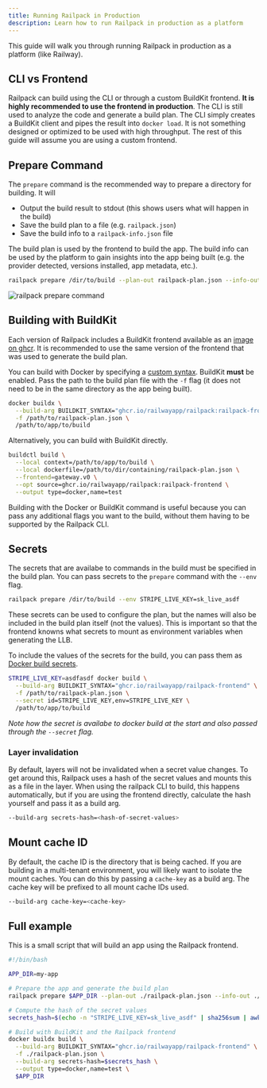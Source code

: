 ```yaml
---
title: Running Railpack in Production
description: Learn how to run Railpack in production as a platform
---
```


This guide will walk you through running Railpack in production as a platform
(like Railway).

## CLI vs Frontend

Railpack can build using the CLI or through a custom BuildKit frontend. **It is
highly recommended to use the frontend in production**. The CLI is still used to
analyze the code and generate a build plan. The CLI simply creates a BuildKit
client and pipes the result into `docker load`. It is not something designed or
optimized to be used with high throughput. The rest of this guide will assume
you are using a custom frontend.

## Prepare Command

The `prepare` command is the recommended way to prepare a directory for
building. It will

- Output the build result to stdout (this shows users what will happen in the
  build)
- Save the build plan to a file (e.g. `railpack.json`)
- Save the build info to a `railpack-info.json` file

The build plan is used by the frontend to build the app. The build info can be
used by the platform to gain insights into the app being built (e.g. the
provider detected, versions installed, app metadata, etc.).

```sh
railpack prepare /dir/to/build --plan-out railpack-plan.json --info-out railpack-info.json
```

![railpack prepare command](../images/railpack-prepare.png)

## Building with BuildKit

Each version of Railpack includes a BuildKit frontend available as an [image on
ghcr](https://github.com/railwayapp/railpack/pkgs/container/railpack-frontend).
It is recommended to use the same version of the frontend that was used to
generate the build plan.

You can build with Docker by specifying a [custom
syntax](https://docs.docker.com/build/buildkit/frontend/). BuildKit **must** be
enabled. Pass the path to the build plan file with the `-f` flag (it does not
need to be in the same directory as the app being built).

```sh
docker buildx \
  --build-arg BUILDKIT_SYNTAX="ghcr.io/railwayapp/railpack:railpack-frontend" \
  -f /path/to/railpack-plan.json \
  /path/to/app/to/build
```

Alternatively, you can build with BuildKit directly.

```sh
buildctl build \
  --local context=/path/to/app/to/build \
  --local dockerfile=/path/to/dir/containing/railpack-plan.json \
  --frontend=gateway.v0 \
  --opt source=ghcr.io/railwayapp/railpack:railpack-frontend \
  --output type=docker,name=test
```

Building with the Docker or BuildKit command is useful because you can pass any
additional flags you want to the build, without them having to be supported by
the Railpack CLI.

## Secrets

The secrets that are availabe to commands in the build must be specified in the
build plan. You can pass secrets to the `prepare` command with the `--env` flag.

```sh
railpack prepare /dir/to/build --env STRIPE_LIVE_KEY=sk_live_asdf
```

These secrets can be used to configure the plan, but the names will also be
included in the build plan itself (not the values). This is important so that
the frontend knowns what secrets to mount as environment variables when
generating the LLB.

To include the values of the secrets for the build, you can pass them as [Docker
build secrets](https://docs.docker.com/build/building/secrets/).

```sh
STRIPE_LIVE_KEY=asdfasdf docker build \
  --build-arg BUILDKIT_SYNTAX="ghcr.io/railwayapp/railpack-frontend" \
  -f /path/to/railpack-plan.json \
  --secret id=STRIPE_LIVE_KEY,env=STRIPE_LIVE_KEY \
  /path/to/app/to/build
```

_Note how the secret is availabe to docker build at the start and also passed
through the `--secret` flag._

### Layer invalidation

By default, layers will not be invalidated when a secret value changes. To get
around this, Railpack uses a hash of the secret values and mounts this as a file
in the layer. When using the railpack CLI to build, this happens automatically,
but if you are using the frontend directly, calculate the hash yourself and pass
it as a build arg.

```sh
--build-arg secrets-hash=<hash-of-secret-values>
```

## Mount cache ID

By default, the cache ID is the directory that is being cached. If you are
building in a multi-tenant environment, you will likely want to isolate the
mount caches. You can do this by passing a `cache-key` as a build arg. The cache
key will be prefixed to all mount cache IDs used.

```sh
--build-arg cache-key=<cache-key>
```

## Full example

This is a small script that will build an app using the Railpack frontend.

```sh
#!/bin/bash

APP_DIR=my-app

# Prepare the app and generate the build plan
railpack prepare $APP_DIR --plan-out ./railpack-plan.json --info-out ./railpack-info.json

# Compute the hash of the secret values
secrets_hash=$(echo -n "STRIPE_LIVE_KEY=sk_live_asdf" | sha256sum | awk '{print $1}')

# Build with BuildKit and the Railpack frontend
docker buildx build \
  --build-arg BUILDKIT_SYNTAX="ghcr.io/railwayapp/railpack-frontend" \
  -f ./railpack-plan.json \
  --build-arg secrets-hash=$secrets_hash \
  --output type=docker,name=test \
  $APP_DIR
```
